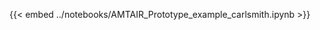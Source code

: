 <!-- [ ]  {{< embed ../article/notebooks/AMTAIR_Prototype_example_carlsmith.ipynb >}} -->
{{< embed ../notebooks/AMTAIR_Prototype_example_carlsmith.ipynb >}}
